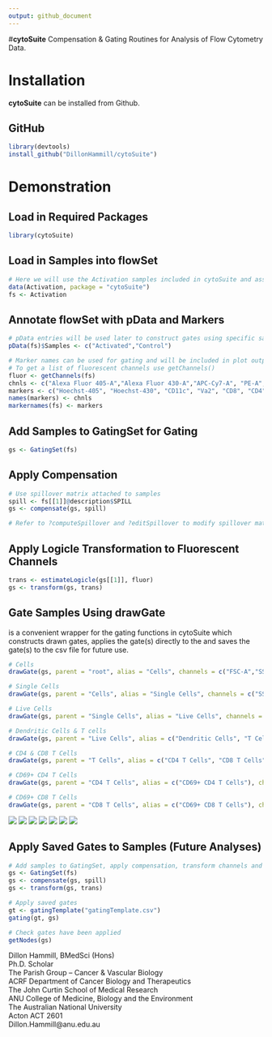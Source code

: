 ```yaml
---
output: github_document
---
```


#**cytoSuite**
Compensation & Gating Routines for Analysis of Flow Cytometry Data.

# **Installation**
**cytoSuite** can be installed from Github.

## GitHub
```r
library(devtools)
install_github("DillonHammill/cytoSuite")
```

# **Demonstration**

## Load in Required Packages
```r
library(cytoSuite)
```

## Load in Samples into flowSet
```r
# Here we will use the Activation samples included in cytoSuite and assign them to object called fs
data(Activation, package = "cytoSuite")
fs <- Activation
```

## Annotate flowSet with pData and Markers
```r
# pData entries will be used later to construct gates using specific samples
pData(fs)$Samples <- c("Activated","Control")

# Marker names can be used for gating and will be included in plot outputs - see ?Activation for details
# To get a list of fluorescent channels use getChannels()
fluor <- getChannels(fs)
chnls <- c("Alexa Fluor 405-A","Alexa Fluor 430-A","APC-Cy7-A", "PE-A", "Alexa Fluor 488-A", "Alexa Fluor 700-A", "Alexa Fluor 647-A", "7-AAD-A") 
markers <- c("Hoechst-405", "Hoechst-430", "CD11c", "Va2", "CD8", "CD4", "CD44", "CD69")
names(markers) <- chnls
markernames(fs) <- markers
```

## Add Samples to GatingSet for Gating
```r
gs <- GatingSet(fs)
```

## Apply Compensation
```r
# Use spillover matrix attached to samples
spill <- fs[[1]]@description$SPILL
gs <- compensate(gs, spill)

# Refer to ?computeSpillover and ?editSpillover to modify spillover matrix
```

## Apply Logicle Transformation to Fluorescent Channels
```r
trans <- estimateLogicle(gs[[1]], fluor)
gs <- transform(gs, trans)
```

## Gate Samples Using drawGate
\code{drawGate} is a convenient wrapper for the gating functions in cytoSuite which constructs drawn gates, applies the gate(s) directly to the \code{GatingSet} and saves the gate(s) to the \code{gatingTemplate} csv file for future use.
```r
# Cells
drawGate(gs, parent = "root", alias = "Cells", channels = c("FSC-A","SSC-A"), gate_type = "polygon", gtfile = "gatingTemplate.csv")

# Single Cells
drawGate(gs, parent = "Cells", alias = "Single Cells", channels = c("SSC-W","SSC-H"), gate_type = "polygon", gtfile = "gatingTemplate.csv")

# Live Cells
drawGate(gs, parent = "Single Cells", alias = "Live Cells", channels = c("Alexa Fluor 405-A","Alexa Fluor 430-A"), gate_type = "polygon", gtfile = "gatingTemplate.csv")

# Dendritic Cells & T cells
drawGate(gs, parent = "Live Cells", alias = c("Dendritic Cells", "T Cells"), channels = c("APC-Cy7-A","PE-A"), gate_type = c("rectangle","ellipse"), gtfile = "gatingTemplate.csv")

# CD4 & CD8 T Cells
drawGate(gs, parent = "T Cells", alias = c("CD4 T Cells", "CD8 T Cells"), channels = c("Alexa Fluor 700-A","Alexa Fluor 488-A"), gate_type = "rectangle", gtfile = "gatingTemplate.csv")

# CD69+ CD4 T Cells
drawGate(gs, parent = "CD4 T Cells", alias = c("CD69+ CD4 T Cells"), channels = c("Alexa Fluor 647-A","7-AAD-A"), gate_type = "interval", axis = "y", gtfile = "gatingTemplate.csv")

# CD69+ CD8 T Cells
drawGate(gs, parent = "CD8 T Cells", alias = c("CD69+ CD8 T Cells"), channels = c("Alexa Fluor 647-A","7-AAD-A"), gate_type = "interval", axis = "y", gtfile = "gatingTemplate.csv")
```
![](README_files/Cells.png)
![](README_files/Single Cells.png)
![](README_files/Live Cells.png)
![](README_files/DC & T Cells.png)
![](README_files/CD4 & CD8 T Cells.png)
![](README_files/CD69 CD4 T Cells.png)
![](README_files/CD69 CD8 T Cells.png)

## Apply Saved Gates to Samples (Future Analyses)
```r
# Add samples to GatingSet, apply compensation, transform channels and apply gates
gs <- GatingSet(fs)
gs <- compensate(gs, spill)
gs <- transform(gs, trans)

# Apply saved gates
gt <- gatingTemplate("gatingTemplate.csv")
gating(gt, gs)

# Check gates have been applied
getNodes(gs)
```

Dillon Hammill, BMedSci (Hons)
<br /> Ph.D. Scholar
<br /> The Parish Group – Cancer & Vascular Biology
<br /> ACRF Department of Cancer Biology and Therapeutics
<br /> The John Curtin School of Medical Research
<br /> ANU College of Medicine, Biology and the Environment
<br /> The Australian National University
<br /> Acton ACT 2601
<br /> Dillon.Hammill@anu.edu.au
